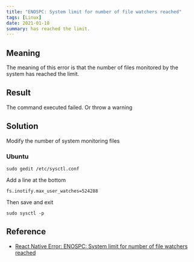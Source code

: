 ```yaml
---
title: "ENOSPC: System limit for number of file watchers reached"
tags: [Linux]
date: 2021-01-18
summary: has reached the limit.
---
```


## Meaning

The meaning of this error is that the number of files monitored by the system
has reached the limit.

## Result

The command executed failed. Or throw a warning 

## Solution

Modify the number of system monitoring files

### Ubuntu

```
sudo gedit /etc/sysctl.conf
```

Add a line at the bottom

```
fs.inotify.max_user_watches=524288
```

Then save and exit

```
sudo sysctl -p
```

## Reference

- [React Native Error: ENOSPC: System limit for number of file watchers reached](https://stackoverflow.com/questions/55763428/react-native-error-enospc-system-limit-for-number-of-file-watchers-reached/56156015#56156015)